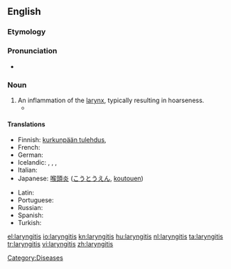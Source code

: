 ==English==
{{wikipedia}}

===Etymology===
{{rfe}}

===Pronunciation===
* {{a|US}} {{IPA|/læɹɪnˈdʒajɾɪs/}}

===Noun===
{{en-noun|-}}

# An inflammation of the [[larynx]], typically resulting in hoarseness.
#* {{quote-book
|year=1960
|author={{w|P. G. Wodehouse}}
|title={{w|Jeeves in the Offing}}
|section=chapter XI
|passage=The moment had come for the honeyed word. I lowered my voice to a confidential murmur, but on her inquiring if I had '''laryngitis''' raised it again.}}

====Translations====
{{trans-top|inflammation of the larynx}}
* Finnish: [[kurkunpään tulehdus]], {{t|fi|laryngiitti}}
* French: {{t+|fr|laryngite}}
* German: {{t|de|Kehlkopfentzündung|f}}
* Icelandic: {{t|is|barkakýlisbólga|f}}, {{t|is|barkakýliskvef|n}}, {{t|is|raddbandakvef|n}}, {{t|is|barkabólga|f}}
* Italian: {{t-|it|laringite|f}}
* Japanese: [[喉頭炎]] ([[こうとうえん]], [[koutouen]])
{{trans-mid}}
* Latin: {{t-|la|laryngitis}}
* Portuguese: {{t+|pt|laringite}}
* Russian: {{t|ru|ларингит|m|sc=Cyrl|tr=laringít}}
* Spanish: {{t-|es|laringite}}
* Turkish: {{t|tr|gırtlak yangısı}}
{{trans-bottom}}

[[Category:Diseases]]

[[el:laryngitis]]
[[io:laryngitis]]
[[kn:laryngitis]]
[[hu:laryngitis]]
[[nl:laryngitis]]
[[ta:laryngitis]]
[[tr:laryngitis]]
[[vi:laryngitis]]
[[zh:laryngitis]]